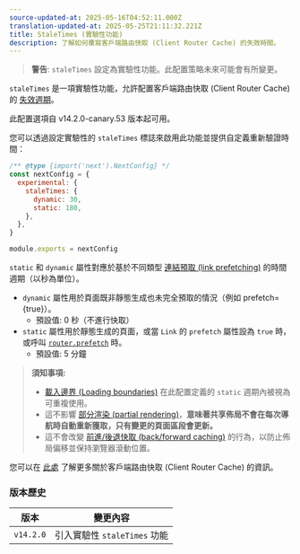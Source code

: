 ```yaml
---
source-updated-at: 2025-05-16T04:52:11.000Z
translation-updated-at: 2025-05-25T21:11:32.221Z
title: StaleTimes (實驗性功能)
description: 了解如何覆寫客戶端路由快取 (Client Router Cache) 的失效時間。
---
```


> **警告**: `staleTimes` 設定為實驗性功能。此配置策略未來可能會有所變更。

`staleTimes` 是一項實驗性功能，允許配置客戶端路由快取 (Client Router Cache) 的 [失效週期](/docs/app/building-your-application/caching#duration-3)。

此配置選項自 v14.2.0-canary.53 版本起可用。

您可以透過設定實驗性的 `staleTimes` 標誌來啟用此功能並提供自定義重新驗證時間：

```js filename="next.config.js"
/** @type {import('next').NextConfig} */
const nextConfig = {
  experimental: {
    staleTimes: {
      dynamic: 30,
      static: 180,
    },
  },
}

module.exports = nextConfig
```

`static` 和 `dynamic` 屬性對應於基於不同類型 [連結預取 (link prefetching)](/docs/app/api-reference/components/link#prefetch) 的時間週期（以秒為單位）。

- `dynamic` 屬性用於頁面既非靜態生成也未完全預取的情況（例如 prefetch={true}）。
  - 預設值: 0 秒（不進行快取）
- `static` 屬性用於靜態生成的頁面，或當 `Link` 的 `prefetch` 屬性設為 `true` 時，或呼叫 [`router.prefetch`](/docs/app/building-your-application/caching#routerprefetch) 時。
  - 預設值: 5 分鐘

> **須知事項:**
>
> - [載入邊界 (Loading boundaries)](/docs/app/api-reference/file-conventions/loading) 在此配置定義的 `static` 週期內被視為可重複使用。
> - 這不影響 [部分渲染 (partial rendering)](/docs/app/building-your-application/routing/linking-and-navigating#4-partial-rendering)，**意味著共享佈局不會在每次導航時自動重新獲取，只有變更的頁面區段會更新。**
> - 這不會改變 [前進/後退快取 (back/forward caching)](/docs/app/building-your-application/caching#client-side-router-cache) 的行為，以防止佈局偏移並保持瀏覽器滾動位置。

您可以在 [此處](/docs/app/building-your-application/caching#client-side-router-cache) 了解更多關於客戶端路由快取 (Client Router Cache) 的資訊。

### 版本歷史

| 版本       | 變更內容                             |
| ---------- | ------------------------------------ |
| `v14.2.0` | 引入實驗性 `staleTimes` 功能        |